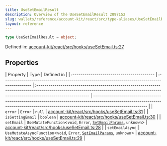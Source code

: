 ```yaml
---
title: UseSetEmailResult
description: Overview of the UseSetEmailResult 2097152
slug: wallets/reference/account-kit/react/src/type-aliases/UseSetEmailResult
layout: reference
---
```


```ts
type UseSetEmailResult = object;
```

Defined in: [account-kit/react/src/hooks/useSetEmail.ts:27](https://github.com/alchemyplatform/aa-sdk/blob/923a52171f7246172caf350853843e6680197da9/account-kit/react/src/hooks/useSetEmail.ts#L27)

## Properties

| Property                                   | Type                                                                                          | Defined in                                                                                                                                                                              |
| :----------------------------------------- | :-------------------------------------------------------------------------------------------- | :-------------------------------------------------------------------------------------------------------------------------------------------------------------------------------------- | --------------------------------------------------------------------------------------------------------------------------------------------------------------------------------------- |
| <a id="error" /> `error`                   | `Error`                                                                                       | `null`                                                                                                                                                                                  | [account-kit/react/src/hooks/useSetEmail.ts:31](https://github.com/alchemyplatform/aa-sdk/blob/923a52171f7246172caf350853843e6680197da9/account-kit/react/src/hooks/useSetEmail.ts#L31) |
| <a id="issettingemail" /> `isSettingEmail` | `boolean`                                                                                     | [account-kit/react/src/hooks/useSetEmail.ts:30](https://github.com/alchemyplatform/aa-sdk/blob/923a52171f7246172caf350853843e6680197da9/account-kit/react/src/hooks/useSetEmail.ts#L30) |
| <a id="setemail" /> `setEmail`             | `UseMutateFunction`\<`void`, `Error`, [`SetEmailParams`](SetEmailParams.mdx), `unknown`>      | [account-kit/react/src/hooks/useSetEmail.ts:28](https://github.com/alchemyplatform/aa-sdk/blob/923a52171f7246172caf350853843e6680197da9/account-kit/react/src/hooks/useSetEmail.ts#L28) |
| <a id="setemailasync" /> `setEmailAsync`   | `UseMutateAsyncFunction`\<`void`, `Error`, [`SetEmailParams`](SetEmailParams.mdx), `unknown`> | [account-kit/react/src/hooks/useSetEmail.ts:29](https://github.com/alchemyplatform/aa-sdk/blob/923a52171f7246172caf350853843e6680197da9/account-kit/react/src/hooks/useSetEmail.ts#L29) |

